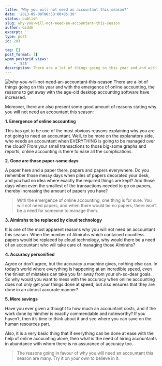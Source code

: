 ```yaml
---
title: 'Why you will not need an accountant this season?'
date: '2013-05-09T06:53:00+05:30'
status: publish
slug: why-you-will-not-need-an-accountant-this-season
author: Giddh
excerpt: ''
type: post
id: 203

tag: []
post_format: []
wpmm_postgrid_views:
    - '525'
description: There are a lot of things going on this year and and with the emergence of online accounting, the reasons to get away with the age-old desktop accounting software have
---
```

<img class="wp-block-image size-large" src = "https://miro.medium.com/max/880/0*HFRL-9d3OFzA5h6t.jpg" alt="why-you-will-not-need-an-accountant-this-season" />
There are a lot of things going on this year and with the emergence of online accounting, the reasons to get away with the age-old desktop accounting software have increased.

Moreover, there are also present some good amount of reasons stating why you will not need an accountant this season:

**1. Emergence of online accounting**

This has got to be one of the most obvious reasons explaining why you are not going to need an accountant. Well, to be more on the explanatory side, who needs an accountant when EVERYTHING is going to be managed over the cloud? From your small transactions to those big-some graphs and reports, online accounting is there to ease all the complications.

**2. Gone are those paper-some days**

A paper here and a paper there, papers and papers everywhere. Do you remember those messy days when piles of papers decorated your desk, and you had no idea where exactly the required things are kept? And those days when even the smallest of the transactions needed to go on papers, thereby increasing the amount of papers you have?

> With the emergence of online accounting, one thing is for sure. You will not need papers, and when there would be no papers, there won’t be a need for someone to manage them.

**3. Almirahs to be replaced by cloud technology**

It is one of the most apparent reasons why you will not need an accountant this season. When the number of Almirahs which contained countless papers would be replaced by cloud technology, why would there be a need of an accountant who will take care of managing those Almirahs?

**4. Accuracy personified**

Agree or don’t agree, but the accuracy a machine gives, nothing else can. In today’s world where everything is happening at an incredible speed, even the tiniest of mistakes can take you far away from your oh-so-dear goals. So why would you want to mess with the accuracy when online accounting does not only get your things done at speed, but also ensures that they are done in an utmost accurate manner?

**5. More savings**

Have you ever given a thought to how much an accountant costs, and if the work done by him/her is exactly commendable and noteworthy? If you haven’t, then it’s time to think about it and see where you can save on the human resources part.

Also, it is a very basic thing that if everything can be done at ease with the help of online accounting alone, then what is the need of hiring accountants in abundance with whom there is no assurance of accuracy too.

> The reasons going in favour of why you will need an accountant this season are many. Try it on your own to believe in it.